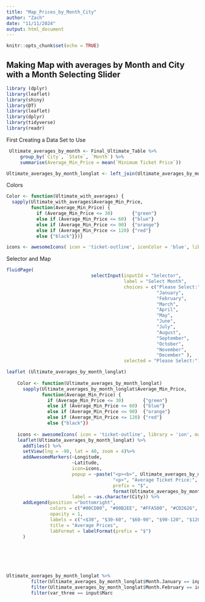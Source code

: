 ```yaml
---
title: "Map_Prices_by_Month_City"
author: "Zach"
date: "11/11/2024"
output: html_document
---
```


```r
knitr::opts_chunk$set(echo = TRUE)
```

## Making Map with averages by Month and City with a Month Selecting Slider
```r
library (dplyr)
library(leaflet)
library(shiny)
library(DT)
library(leaflet)
library(dplyr)
library(tidyverse)
library(readr)
```


First Creating a Data Set to Use
```r
 Ultimate_averages_by_month <- Final_Ultimate_Table %>%
     group_by(`City`, `State`, `Month`) %>%
     summarise(Average_Min_Price = mean(`Minimum Ticket Price`))

Ultimate_averages_by_month_longlat <- left_join(Ultimate_averages_by_month, City_Long_Lat, by = c("City", "State"))
```

Colors
```r
Color <- function(Ultimate_with_averages) { 
  sapply(Ultimate_with_averages$Average_Min_Price, 
         function(Average_Min_Price) {
           if (Average_Min_Price <= 30)       {"green"} 
           else if (Average_Min_Price <= 60)  {"blue"}
           else if (Average_Min_Price <= 90)  {"orange"} 
           else if (Average_Min_Price <= 120) {"red"} 
           else {"black"}})}

icons <- awesomeIcons( icon = 'ticket-outline', iconColor = 'blue', library = 'ion', markerColor = Color(Ultimate_with_averages))
```

Selector and Map
```r
fluidPage(
                               selectInput(inputId = "Selector",
                                           label = "Select Month",
                                           choices = c("Please Select:",
                                                       "January",
                                                       "February",
                                                       "March",
                                                       "April",
                                                       "May",
                                                       "June",
                                                       "July",
                                                       "August",
                                                       "September",
                                                       "October",
                                                       "November",
                                                       "December" ),
                                           selected = "Please Select:"))


```


```r
leaflet (Ultimate_averages_by_month_longlat)
  
    Color <- function(Ultimate_averages_by_month_longlat) 
      sapply(Ultimate_averages_by_month_longlat$Average_Min_Price, 
             function(Average_Min_Price) {
               if (Average_Min_Price <= 30)       {"green"} 
               else if (Average_Min_Price <= 60)  {"blue"}
               else if (Average_Min_Price <= 90)  {"orange"} 
               else if (Average_Min_Price <= 120) {"red"} 
               else {"black"})
    
    icons <- awesomeIcons( icon = 'ticket-outline', library = 'ion', markerColor = Color(Ultimate_averages_by_month_longlat))
    leaflet(Ultimate_averages_by_month_longlat) %>%
      addTiles() %>%
      setView(lng = -98, lat = 40, zoom = 4)%>%
      addAwesomeMarkers(~Longitude,
                        ~Latitude, 
                        icon=icons, 
                        popup = ~paste("<p><b>", Ultimate_averages_by_month_longlat$City, "</b></p>",
                                       "<p>", "Average Ticket Price:", 
                                       prefix = "$",
                                       format(Ultimate_averages_by_month_longlat$Average_Min_Price, digits = 4), "</p>"), 
                        label = ~as.character(City)) %>%
      addLegend(position ="bottomright", 
                colors = c("#00CD00", "#00B2EE", "#FFA500", "#CD2626", "#000000"),
                opacity = 1,
                labels = c("<$30", "$30-60", "$60-90", "$90-120", "$120<"),
                title = "Average Prices", 
                labFormat = labelFormat(prefix = "$")
      )

    

    
    
       
Ultimate_averages_by_month_longlat %>% 
         filter(Ultimate_averages_by_month_longlat$Month.January == input$January) %>% 
         filter(Ultimate_averages_by_month_longlat$Month.February == input$February) %>% 
         filter(var_three == input$Marc
                
                
                
                
                

```

